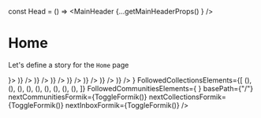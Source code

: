 

const Head = () => <MainHeader {...getMainHeaderProps() } />

<Meta title="Pages|Home" component={Home}/>


# Home
Let's define a story for the `Home` page

<Preview>
  <Story name="Home page">
    <WithSidebar 
      HeaderBox={Head}
      SidebarBox={<Sidebar {...getSidebarProps()}/>}>
        <Home 
        InboxElements={<React.Fragment>
          <ActivityPreview key={1} {...activityPreviewProps('Added a link', <Resource {...ResourcePreviewProps() }/>)} />
          <ActivityPreview key={2} {...activityPreviewProps('Uploaded a resource', <Resource {...ResourcePreviewProps('license', 'pdf' ) }/>)} />
          <ActivityPreview key={3} {...activityPreviewProps('Created a comment', <Comment {...CommentPreviewProps() }/>)} />
          <ActivityPreview key={4} {...activityPreviewProps('Created a comment', <Comment {...CommentPreviewProps() }/>)} />
          <ActivityPreview key={5} {...activityPreviewProps('Like a comment', <LikedComment {...LikedCommentPreviewProps() }/>)} />
          <ActivityPreview key={6} {...activityPreviewProps('Created a comment', <Comment {...CommentPreviewProps() }/>)} />
          <ActivityPreview key={7} {...activityPreviewProps('Created a comment', <Comment {...CommentPreviewProps() }/>)} />
        </React.Fragment>}
        FollowedCollectionsElements={[
            (<Collection key={1} {...CollectionPreviewProps()} />),
            (<Collection key={2} {...CollectionPreviewProps()} />),
            (<Collection key={3} {...CollectionPreviewProps()} />),
            (<Collection key={4} {...CollectionPreviewProps()} />),
            (<Collection key={5} {...CollectionPreviewProps()} />),
            (<Collection key={6} {...CollectionPreviewProps()} />),
            (<Collection key={7} {...CollectionPreviewProps()} />),
            (<Collection key={8} {...CollectionPreviewProps()} />),
            (<Collection key={9} {...CollectionPreviewProps()} />),
          ]}
        FollowedCommunitiesElements={
          <React.Fragment>
            <Community key={1} {...CommunityPreviewProps()} />
            <Community key={2} {...CommunityPreviewProps()} />
            <Community key={3} {...CommunityPreviewProps()} />
            <Community key={4} {...CommunityPreviewProps()} />
            <Community key={5} {...CommunityPreviewProps()} />
            <Community key={6} {...CommunityPreviewProps()} />
            <Community key={7} {...CommunityPreviewProps()} />
          </React.Fragment>
        }
        basePath={"/"}
        nextCommunitiesFormik={ToggleFormik()}
        nextCollectionsFormik={ToggleFormik()}
        nextInboxFormik={ToggleFormik()}
        />
    </WithSidebar>
  </Story>
</Preview>


